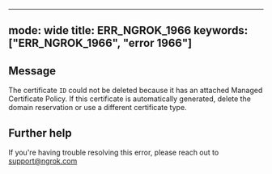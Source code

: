 
---
mode: wide
title: ERR_NGROK_1966
keywords: ["ERR_NGROK_1966", "error 1966"]
---

## Message
The certificate `ID` could not be deleted because it has an attached Managed Certificate Policy. If this certificate is automatically generated, delete the domain reservation or use a different certificate type.




## Further help
If you're having trouble resolving this error, please reach out to [support@ngrok.com](mailto:support@ngrok.com?subject=Help%20with%20ERR_NGROK_1966)

